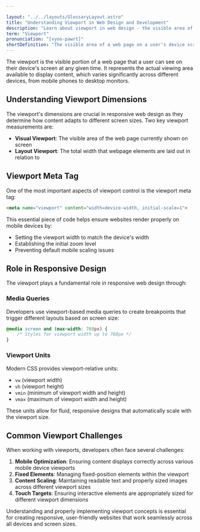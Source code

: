 ```yaml
---

layout: "../../layouts/GlossaryLayout.astro"
title: "Understanding Viewport in Web Design and Development"
description: "Learn about viewport in web design - the visible area of a web page on a device's screen, and how it affects responsive design and user experience."
term: "Viewport"
pronunciation: "[vyoo-pawrt]"
shortDefinition: "The visible area of a web page on a user's device screen, which varies by device size and determines how content is displayed."
---
```


The viewport is the visible portion of a web page that a user can see on their device's screen at any given time. It represents the actual viewing area available to display content, which varies significantly across different devices, from mobile phones to desktop monitors.

## Understanding Viewport Dimensions

The viewport's dimensions are crucial in responsive web design as they determine how content adapts to different screen sizes. Two key viewport measurements are:

- **Visual Viewport**: The visible area of the web page currently shown on screen
- **Layout Viewport**: The total width that webpage elements are laid out in relation to

## Viewport Meta Tag

One of the most important aspects of viewport control is the viewport meta tag:

```html
<meta name="viewport" content="width=device-width, initial-scale=1">
```

This essential piece of code helps ensure websites render properly on mobile devices by:
- Setting the viewport width to match the device's width
- Establishing the initial zoom level
- Preventing default mobile scaling issues

## Role in Responsive Design

The viewport plays a fundamental role in responsive web design through:

### Media Queries
Developers use viewport-based media queries to create breakpoints that trigger different layouts based on screen size:

```css
@media screen and (max-width: 768px) {
    /* Styles for viewport width up to 768px */
}
```

### Viewport Units
Modern CSS provides viewport-relative units:
- `vw` (viewport width)
- `vh` (viewport height)
- `vmin` (minimum of viewport width and height)
- `vmax` (maximum of viewport width and height)

These units allow for fluid, responsive designs that automatically scale with the viewport size.

## Common Viewport Challenges

When working with viewports, developers often face several challenges:

1. **Mobile Optimization**: Ensuring content displays correctly across various mobile device viewports
2. **Fixed Elements**: Managing fixed-position elements within the viewport
3. **Content Scaling**: Maintaining readable text and properly sized images across different viewport sizes
4. **Touch Targets**: Ensuring interactive elements are appropriately sized for different viewport dimensions

Understanding and properly implementing viewport concepts is essential for creating responsive, user-friendly websites that work seamlessly across all devices and screen sizes.